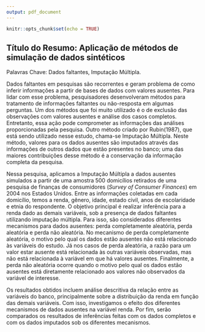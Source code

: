 ```yaml
---
output: pdf_document
---
```


```r
knitr::opts_chunk$set(echo = TRUE)
```

## Título do Resumo: Aplicação de métodos de simulação de dados sintéticos

Palavras Chave: Dados faltantes, Imputação Múltipla.

Dados faltantes em pesquisas são recorrentes e geram problema de como inferir informações a partir de bases de dados com valores ausentes. Para lidar com esse problema, pesquisadores desenvolveram métodos para tratamento de informações faltantes ou não-resposta em algumas perguntas. Um dos métodos que foi muito utilizado é o de exclusão das observações com valores ausentes e análise dos casos completos. Entretanto, essa ação pode comprometer as informações das análises proporcionadas pela pesquisa. Outro método criado por Rubin(1987), que está sendo utilizado nesse estudo, chama-se Imputação Múltipla. Neste método, valores para os dados ausentes são imputados através das informações de outros dados que estão presentes no banco; uma das maiores contribuições desse método é a conservação da informação completa da pesquisa.

Nessa pesquisa, aplicamos a Imputação Múltipla a dados ausentes simulados a partir de uma amostra 500 domicílios retirados de uma pesquisa de finanças de consumidores (*Survey of Consumer Finances*) em 2004 nos Estados Unidos. Entre as informações coletadas em cada domicílio, temos a renda, gênero, idade, estado civil, anos de escolaridade e etnia do respondente. O objetivo principal é realizar inferência para a renda dado as demais variáveis, sob a presença de dados faltantes utilizando imputação múltipla. Para isso, são considerados diferentes mecanismos para dados ausentes: perda completamente aleatória, perda aleatória e perda não aleatória. No mecanismo de perda completamente aleatória, o motivo pelo qual os dados estão ausentes não está relacionado às variáveis do estudo. Já nos casos de perda aleatória, a razão para um valor estar ausente está relacionada às outras variáveis observadas, mas não está relacionada à variável em que há valores ausentes. Finalmente, a perda não aleatória ocorre quando o motivo pelo qual os dados estão ausentes está diretamente relacionado aos valores não observados da variável de interesse.

Os resultados obtidos incluem análise descritiva da relação entre as variáveis do banco, principalmente sobre a distribuição da renda em função das demais variáveis. Com isso, investigamos o efeito dos diferentes mecanismos de dados ausentes na variável renda. Por fim, serão comparados os resultados de inferências feitas com os dados completos e com os dados imputados sob os diferentes mecanismos.
